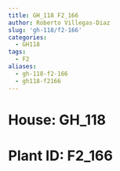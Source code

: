 ```yaml
---
title: GH_118 F2_166
author: Roberto Villegas-Diaz
slug: 'gh-118/f2-166'
categories:
  - GH118
tags:
  - F2
aliases:
  - gh-118-f2-166
  - gh118-f2166
---
```


# **House**: GH_118
# **Plant ID**: F2_166
